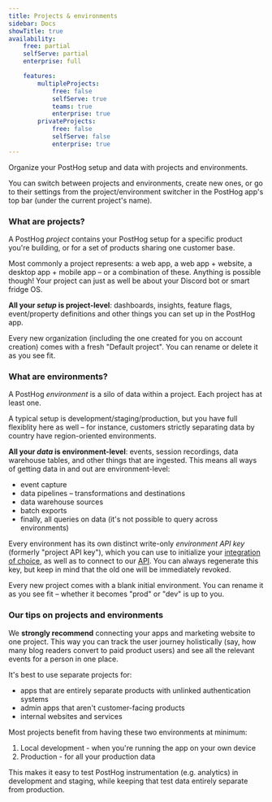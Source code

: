 ```yaml
---
title: Projects & environments
sidebar: Docs
showTitle: true
availability:
    free: partial
    selfServe: partial
    enterprise: full

    features:
        multipleProjects:
            free: false
            selfServe: true
            teams: true
            enterprise: true
        privateProjects:
            free: false
            selfServe: false
            enterprise: true
---
```


Organize your PostHog setup and data with projects and environments.

You can switch between projects and environments, create new ones, or go to their settings from the project/environment switcher in the PostHog app's top bar (under the current project's name).

### What are projects?

A PostHog _project_ contains your PostHog setup for a specific product you're building, or for a set of products sharing one customer base.

Most commonly a project represents: a web app, a web app + website, a desktop app + mobile app – or a combination of these. Anything is possible though! Your project can just as well be about your Discord bot or smart fridge OS.

**All your _setup_ is project-level**: dashboards, insights, feature flags, event/property definitions and other things you can set up in the PostHog app.

Every new organization (including the one created for you on account creation) comes with a fresh "Default project". You can rename or delete it as you see fit.

### What are environments?

A PostHog _environment_ is a silo of data within a project. Each project has at least one.

A typical setup is development/staging/production, but you have full flexiblity here as well – for instance, customers strictly separating data by country have region-oriented environments.

**All your _data_ is environment-level**: events, session recordings, data warehouse tables, and other things that are ingested. This means all ways of getting data in and out are environment-level:

- event capture
- data pipelines – transformations and destinations
- data warehouse sources
- batch exports
- finally, all queries on data (it's not possible to query across environments)

Every environment has its own distinct write-only _environment API key_ (formerly "project API key"), which you can use to initialize your [integration of choice](/docs/integrate), as well as to connect to our [API](/docs/api). You can always regenerate this key, but keep in mind that the old one will be immediately revoked.

Every new project comes with a blank initial environment. You can rename it as you see fit – whether it becomes "prod" or "dev" is up to you.

### Our tips on projects and environments

We **strongly recommend** connecting your apps and marketing website to one project. This way you can track the user journey holistically (say, how many blog readers convert to paid product users) and see all the relevant events for a person in one place.

It's best to use separate projects for:

- apps that are entirely separate products with unlinked authentication systems
- admin apps that aren't customer-facing products
- internal websites and services

Most projects benefit from having these two environments at minimum:

1. Local development - when you're running the app on your own device
2. Production - for all your production data

This makes it easy to test PostHog instrumentation (e.g. analytics) in development and staging, while keeping that test data entirely separate from production.
